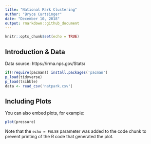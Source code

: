 ```yaml
---
title: "National Park Clustering"
author: "Bryce Curtsinger"
date: "December 10, 2018"
output: rmarkdown::github_document
---
```


```r
knitr::opts_chunk$set(echo = TRUE)
```

## Introduction & Data

Data source: https://irma.nps.gov/Stats/

```r
if(!require(pacman)) install.packages('pacman')
p_load(tidyverse)
p_load(tsibble)
data <- read_csv('natpark.csv')
```

## Including Plots

You can also embed plots, for example:

```r
plot(pressure)
```

Note that the `echo = FALSE` parameter was added to the code chunk to prevent printing of the R code that generated the plot.
